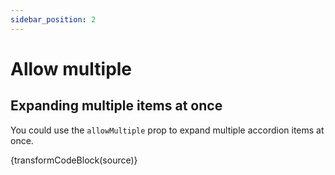 ```yaml
---
sidebar_position: 2
---
```



# Allow multiple

## Expanding multiple items at once

You could use the `allowMultiple` prop to expand multiple accordion items at once.

<Multiple />

<CodeBlock language="jsx">{transformCodeBlock(source)}</CodeBlock>
